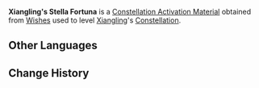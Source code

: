 {{Item Infobox
|id           = 001123
|image        = Item Stella Fortuna (4 Star).png
|type         = Constellation Activation Materials
|group        = Stella Fortuna
|rarity       = 4
|description  = [[Xiangling]]'s Constellation Activation Material
|source1      = [[Wishes]]
|source2      = [[Paimon's Bargains]]
}}
'''Xiangling's Stella Fortuna''' is a [[Constellation Activation Material]] obtained from [[Wishes]] used to level [[Xiangling]]'s [[Constellation]].

==Other Languages==
{{Other Languages
|default_hidden = 1
|en      = Xiangling's Stella Fortuna
|zhs     = 香菱的命星
|zhs_rm  = Xiānglíng de Mìng Xīng
|zht     = 香菱的命星
|zht_rm  = Xiānglíng de Mìng Xīng
|ja      = 香菱の星屑
|ja_rm   = Shanrin no Hoshikuzu
|ko      = 향릉의 운명의 별
|ko_rm   = 
|es      = Stella Fortuna de Xiangling
|fr      = Stella Fortuna de Xiangling
|ru      = Удача Сян Лин
|th      = ดวงดาวแห่งชีวิตของ Xiangling
|th_rm   = Duanggdao Haeng Chiwit Khong Xiangling
|vi      = Chòm Sao Của Xiangling
|de      = Stella Fortuna von Xiangling
|id      = Xiangling's Stella Fortuna
|pt      = Stella Fortuna de Xiangling
}}

==Change History==
{{Change History|1.0}}